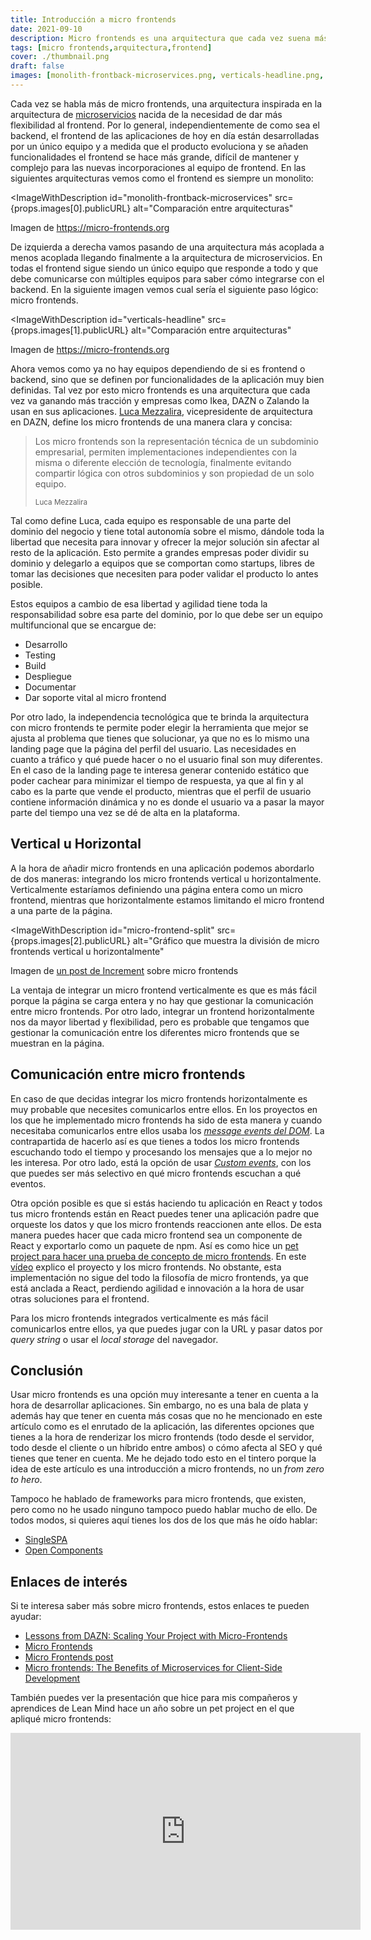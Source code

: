 ```yaml
---
title: Introducción a micro frontends
date: 2021-09-10
description: Micro frontends es una arquitectura que cada vez suena más y se usa más por parte de las empresas. En este artículo explico algunos de los porqués.
tags: [micro frontends,arquitectura,frontend]
cover: ./thumbnail.png
draft: false
images: [monolith-frontback-microservices.png, verticals-headline.png, micro-frontend-split.jpeg]
---
```


Cada vez se habla más de micro frontends, una arquitectura inspirada en la
arquitectura de [microservicios](https://microservices.io/) nacida de la necesidad
de dar más flexibilidad al frontend. Por lo general, independientemente de como
sea el backend, el frontend de las aplicaciones de hoy en día están desarrolladas
por un único equipo y a medida que el producto evoluciona y se añaden funcionalidades
el frontend se hace más grande, difícil de mantener y complejo para las nuevas incorporaciones al equipo de frontend.
En las siguientes arquitecturas vemos como el frontend es siempre un monolito:

<ImageWithDescription
  id="monolith-frontback-microservices"
  src={props.images[0].publicURL}
  alt="Comparación entre arquitecturas"
>
  Imagen de <a href="https://micro-frontends.org" target="_blank">
  https://micro-frontends.org</a>
</ImageWithDescription>

De izquierda a derecha vamos pasando de una arquitectura más acoplada a menos acoplada llegando finalmente a la
arquitectura de microservicios. En todas el frontend sigue siendo un único equipo que responde a todo y que debe
comunicarse con múltiples equipos para saber cómo integrarse con el backend. En la siguiente imagen vemos cual
sería el siguiente paso lógico: micro frontends.

<ImageWithDescription
  id="verticals-headline"
  src={props.images[1].publicURL}
  alt="Comparación entre arquitecturas"
>
  Imagen de <a href="https://micro-frontends.org" target="_blank">
  https://micro-frontends.org</a>
</ImageWithDescription>

Ahora vemos como ya no hay equipos dependiendo de si es frontend o backend, sino que se definen por funcionalidades
de la aplicación muy bien definidas. Tal vez por esto micro frontends es una arquitectura que cada vez va ganando
más tracción y empresas como Ikea, DAZN o Zalando la usan en sus aplicaciones.
[Luca Mezzalira](https://lucamezzalira.com/about/), vicepresidente de arquitectura en DAZN, define los micro
frontends de una manera clara y concisa:

> Los micro frontends son la representación técnica de un subdominio empresarial, permiten implementaciones
> independientes con la misma o diferente elección de tecnología, finalmente evitando compartir lógica con otros
> subdominios y son propiedad de un solo equipo.
>
> <small>Luca Mezzalira</small>

Tal como define Luca, cada equipo es responsable de una parte del dominio del negocio y tiene total autonomía sobre
el mismo, dándole toda la libertad que necesita para innovar y ofrecer la mejor solución sin afectar al resto de la
aplicación. Esto permite a grandes empresas poder dividir su dominio y delegarlo a equipos que se comportan como
startups, libres de tomar las decisiones que necesiten para poder validar el producto lo antes posible.

Estos equipos a cambio de esa libertad y agilidad tiene toda la responsabilidad sobre esa parte del dominio, por lo
que debe ser un equipo multifuncional que se encargue de:

- Desarrollo
- Testing
- Build
- Despliegue
- Documentar
- Dar soporte vital al micro frontend

Por otro lado, la independencia tecnológica que te brinda la arquitectura con micro frontends te permite poder
elegir la herramienta que mejor se ajusta al problema que tienes que solucionar, ya que no es lo mismo una landing
page que la página del perfil del usuario. Las necesidades en cuanto a tráfico y qué puede hacer o no el usuario
final son muy diferentes. En el caso de la landing page te interesa generar contenido estático que poder cachear
para minimizar el tiempo de respuesta, ya que al fin y al cabo es la parte que vende el producto, mientras que el
perfil de usuario contiene información dinámica y no es donde el usuario va a pasar la mayor parte del tiempo una
vez se dé de alta en la plataforma.

## Vertical u Horizontal
A la hora de añadir micro frontends en una aplicación podemos abordarlo de
dos maneras: integrando los micro frontends vertical u horizontalmente.
Verticalmente estaríamos definiendo una página entera como un micro frontend,
mientras que horizontalmente estamos limitando el micro frontend a una parte
de la página.

<ImageWithDescription
  id="micro-frontend-split"
  src={props.images[2].publicURL}
  alt="Gráfico que muestra la división de micro frontends vertical u horizontalmente"
>
  Imagen de <a href="https://increment.com/frontend/micro-frontends-in-context/" target="_blank">
  un post de Increment</a> sobre micro frontends
</ImageWithDescription>


La ventaja de integrar un micro frontend verticalmente es que es más fácil
porque la página se carga entera y no hay que gestionar la comunicación
entre micro frontends. Por otro lado, integrar un frontend horizontalmente
nos da mayor libertad y flexibilidad, pero es probable que tengamos que
gestionar la comunicación entre los diferentes micro frontends que se
muestran en la página.

## Comunicación entre micro frontends

En caso de que decidas integrar los micro frontends horizontalmente es muy probable que necesites comunicarlos entre
ellos. En los proyectos en los que he implementado micro frontends ha sido de esta manera y cuando necesitaba
comunicarlos entre ellos usaba los [*message events del
DOM*](https://developer.mozilla.org/en-US/docs/Web/API/Window/message_event). La contrapartida de hacerlo así es que
tienes a todos los micro frontends escuchando todo el tiempo y procesando los mensajes que a lo mejor no les interesa.
Por otro lado, está la opción de usar [*Custom
events*](https://developer.mozilla.org/en-US/docs/Web/API/CustomEvent/CustomEvent), con los que puedes ser más selectivo
en qué micro frontends escuchan a qué eventos.

Otra opción posible es que si estás haciendo tu aplicación en React y todos tus micro frontends están en React puedes
tener una aplicación padre que orqueste los datos y que los micro frontends reaccionen ante ellos. De esta manera puedes
hacer que cada micro frontend sea un componente de React y exportarlo como un paquete de npm. Así es como hice
un [pet project para hacer una prueba de concepto de micro frontends](https://www.youtube.com/watch?v=UEIiW-rU6G8). En
este [vídeo](https://www.youtube.com/watch?v=UEIiW-rU6G8) explico el proyecto y los micro frontends. No obstante, esta
implementación no sigue del todo la filosofía de micro frontends, ya que está anclada a React, perdiendo agilidad e
innovación a la hora de usar otras soluciones para el frontend.

Para los micro frontends integrados verticalmente es más fácil comunicarlos entre ellos, ya que puedes jugar con la URL
y pasar datos por *query string* o usar el *local storage* del navegador.

## Conclusión

Usar micro frontends es una opción muy interesante a tener en cuenta a la hora de desarrollar aplicaciones. Sin embargo,
no es una bala de plata y además hay que tener en cuenta más cosas que no he mencionado en este artículo como es el
enrutado de la aplicación, las diferentes opciones que tienes a la hora de renderizar los micro frontends (todo desde el
servidor, todo desde el cliente o un híbrido entre ambos) o cómo afecta al SEO y qué tienes que tener en cuenta. Me he
dejado todo esto en el tintero porque la idea de este artículo es una introducción a micro frontends, no un *from zero
to hero*.

Tampoco he hablado de frameworks para micro frontends, que existen, pero como no he usado ninguno tampoco puedo hablar
mucho de ello. De todos modos, si quieres aquí tienes los dos de los que más he oído hablar:
- [SingleSPA](https://single-spa.js.org)
- [Open Components](https://github.com/opencomponents/oc)

## Enlaces de interés

Si te interesa saber más sobre micro frontends, estos enlaces te pueden ayudar:

- [Lessons from DAZN: Scaling Your Project with Micro-Frontends](https://www.infoq.com/presentations/dazn-microfrontend/)
- [Micro Frontends](https://micro-frontends-es.org/)
- [Micro Frontends post](https://martinfowler.com/articles/micro-frontends.html)
- [Micro frontends: The Benefits of Microservices for Client-Side Development](https://thenewstack.io/microfrontends-the-benefits-of-microservices-for-client-side-development/)

También puedes ver la presentación que hice para mis compañeros y aprendices de Lean Mind hace un año sobre un pet
project en el que apliqué micro frontends:

<iframe
    width="560"
    height="315" src="https://www.youtube-nocookie.com/embed/UEIiW-rU6G8"
    title="YouTube video player"
    frameborder="0"
    allow="accelerometer; autoplay; clipboard-write; encrypted-media; gyroscope; picture-in-picture"
    allowfullscreen>
</iframe>
